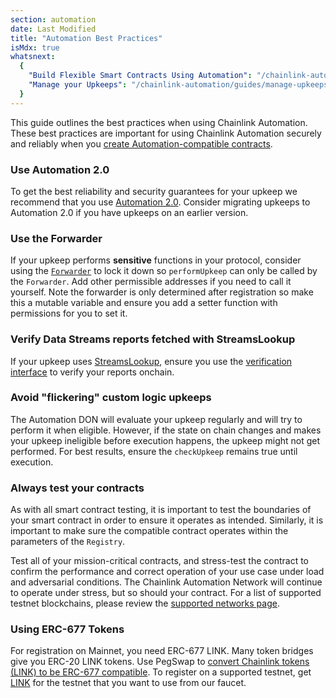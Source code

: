 ```yaml
---
section: automation
date: Last Modified
title: "Automation Best Practices"
isMdx: true
whatsnext:
  {
    "Build Flexible Smart Contracts Using Automation": "/chainlink-automation/guides/flexible-upkeeps",
    "Manage your Upkeeps": "/chainlink-automation/guides/manage-upkeeps",
  }
---
```


This guide outlines the best practices when using Chainlink Automation. These best practices are important for using Chainlink Automation securely and reliably when you [create Automation-compatible contracts](/chainlink-automation/guides/compatible-contracts).

### Use Automation 2.0

To get the best reliability and security guarantees for your upkeep we recommend that you use [Automation 2.0](/chainlink-automation/overview/automation-release-notes/#2023-10-02---v20-release). Consider migrating upkeeps to Automation 2.0 if you have upkeeps on an earlier version.

### Use the Forwarder

If your upkeep performs **sensitive** functions in your protocol, consider using the [`Forwarder`](/chainlink-automation/overview/automation-release-notes) to lock it down so `performUpkeep` can only be called by the `Forwarder`. Add other permissible addresses if you need to call it yourself. Note the forwarder is only determined after registration so make this a mutable variable and ensure you add a setter function with permissions for you to set it.

### Verify Data Streams reports fetched with StreamsLookup

If your upkeep uses [StreamsLookup](/chainlink-automation/reference/automation-interfaces#streamslookupcompatibleinterface), ensure you use the [verification interface](/data-streams/reference/interfaces) to verify your reports onchain.

### Avoid "flickering" custom logic upkeeps

The Automation DON will evaluate your upkeep regularly and will try to perform it when eligible. However, if the state on chain changes and makes your upkeep ineligible before execution happens, the upkeep might not get performed. For best results, ensure the `checkUpkeep` remains true until execution.

### Always test your contracts

As with all smart contract testing, it is important to test the boundaries of your smart contract in order to ensure it operates as intended. Similarly, it is important to make sure the compatible contract operates within the parameters of the `Registry`.

Test all of your mission-critical contracts, and stress-test the contract to confirm the performance and correct operation of your use case under load and adversarial conditions. The Chainlink Automation Network will continue to operate under stress, but so should your contract. For a list of supported testnet blockchains, please review the [supported networks page](/chainlink-automation/overview/supported-networks).

### Using ERC-677 Tokens

For registration on Mainnet, you need ERC-677 LINK. Many token bridges give you ERC-20 LINK tokens. Use PegSwap to [convert Chainlink tokens (LINK) to be ERC-677 compatible](https://pegswap.chain.link/). To register on a supported testnet, get [LINK](/resources/link-token-contracts) for the testnet that you want to use from our faucet.
